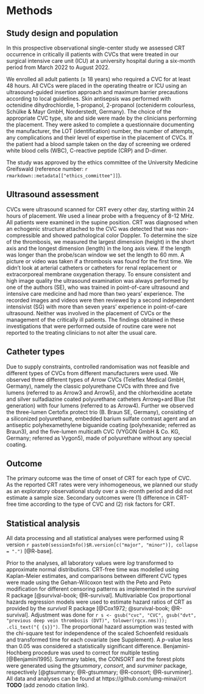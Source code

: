 # Methods

## Study design and population

In this prospective observational single-center study we assessed
CRT occurrence in critically ill patients with CVCs that were treated
in our surgical intensive care unit (ICU) at a university hospital
during a six-month period from March 2022 to August 2022.

We enrolled all adult patients (&ge; 18 years) who required a CVC for at least 48 hours.
All CVCs were placed in the operating theatre or ICU using an ultrasound-guided insertion approach and maximum barrier precautions according to local guidelines.
Skin antisepsis was performed with octenidine dihydrochlordie, 1-propanol, 2-propanol (octeniderm colourless, Schülke & Mayr GmbH, Norderstedt, Germany).
The choice of the appropriate CVC type, site and side were made by the clinicians performing the placement.
They were asked to complete a questionnaire documenting the manufacturer, the LOT (identification) number, the number of attempts, any complications and their level of expertise in the placement of CVCs.
If the patient had a blood sample taken on the day of screening we ordered white blood cells (WBC), C-reactive peptide (CRP) and D-dimer.

The study was approved by the ethics committee of the University Medicine Greifswald
(reference number: `r rmarkdown::metadata[["ethics_committee"]]`).

## Ultrasound assessment

CVCs were ultrasound scanned for CRT every other day, starting within 24 hours of placement.
We used a linear probe with a frequency of 8-12 MHz.
All patients were examined in the supine position.
CRT was diagnosed when an echogenic structure attached to the CVC was detected that was non-compressible and showed pathological color Doppler.
To determine the size of the thrombosis, we measured the largest dimension (height) in the short axis and the longest dimension (length) in the long axis view.
If the length was longer than the probe/scan window we set the length to 60 mm.
A picture or video was taken if a thrombosis was found for the first time.
We didn't look at arterial catheters or catheters for renal replacement or extracorporeal membrane oxygenation therapy.
To ensure consistent and high image quality the ultrasound examination was always performed by one of the authors (SE),
who was trained in point-of-care ultrasound and intensive care medicine and had more than two years' experience.
The recorded images and videos were then reviewed by a second independent intensivist (SG) with more than seven years' experience in point-of-care ultrasound.
Neither was involved in the placement of CVCs or the management of the critically ill patients.
The findings obtained in these investigations that were performed outside of routine care were not reported to the treating clinicians to not alter the usual care.

## Catheter types

Due to supply constraints, controlled randomisation was not feasible and different types of CVCs from different manufacturers were used.
We observed three different types of Arrow CVCs (Teleflex Medical GmbH, Germany), namely the classic polyurethane CVCs with three and five lumens (referred to as Arrow3 and Arrow5), and the chlorhexidine acetate and silver sulfadiazine coated polyurethane catheters Arrowg+ard Blue (1st generation) with four lumens (referred to as Arrow4).
Further we observed the three-lumen Certofix protect trio (B. Braun SE, Germany), consisting of a siliconized polyurethane, embedded barium sulfate contrast agent and an
antiseptic polyhexamethylene biguanide coating (polyhexanide; referred as Braun3), and
the five-lumen multicath CVC (VYGON GmbH & Co. KG, Germany; referred as Vygon5), made of polyurethane without any special coating.

## Outcome

The primary outcome was the time of onset of CRT for each type of CVC.
As the reported CRT rates were very inhomogeneous, we planned our study as an
exploratory observational study over a six-month period and did not estimate a sample size.
Secondary outcomes were (1) difference in CRT-free time according to the type
of CVC and (2) risk factors for CRT.

## Statistical analysis

All data processing and all statistical analyses were performed using R version
`r paste0(sessionInfo()$R.version[c("major", "minor")], collapse = ".")`
[@R-base].

Prior to the analyses, all laboratory values were *log* transformed to
approximate normal distributions.
CRT-free time was modelled using Kaplan-Meier estimates, and comparisons between different CVC types were made using the Gehan-Wilcoxon test with the Peto and Peto modification for different censoring patterns as implemented in the *survival* R package [@survival-book; @R-survival].
Multivariable Cox proportional hazards regression models were used to estimate hazard ratios of CRT
as provided by the *survival* R package [@Cox1972; @survival-book; @R-survival].
Adjustment was done for `r s <- gsub("cvc", "CVC", gsub("dvt", "previous deep vein thrombosis (DVT)", tolower(rgcx.nms))); .cli_text("{ {s}}")`.
The proportional hazard assumption was tested with the chi-square
test for independence of the scaled Schoenfeld residuals and transformed time
for each covariate (see Supplement).
A $p$-value less than 0.05 was considered a statistically significant difference.
Benjamini-Hochberg procedure was used to correct for multiple testing [@Benjamini1995].
Summary tables, the CONSORT and the forest plots were generated using the *gtsummary*, *consort*, and *survminer* package, respectively
[@gtsummary; @R-gtsummary; @R-consort; @R-survminer].
All data and analyses can be found at https://github.com/umg-minai/crt **TODO** (add zenodo citation link).
